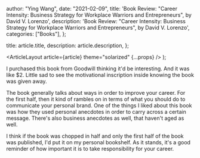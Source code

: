 
  author: "Ying Wang",
  date: "2021-02-09",
  title:
    'Book Review: "Career Intensity: Business Strategy for Workplace Warriors and Entrepreneurs", by David V. Lorenzo',
  description:
    'Book Review: "Career Intensity: Business Strategy for Workplace Warriors and Entrepreneurs", by David V. Lorenzo',
  categories: ["Books"],
};

  title: article.title,
  description: article.description,
};

  <ArticleLayout article={article} theme="solarized" {...props} />
);

I purchased this book from Goodwill thinking it'd be interesting. And it was
like $2. Little sad to see the motivational inscription inside knowing the book
was given away.

The book generally talks about ways in order to improve your career. For the
first half, then it kind of rambles on in terms of what you should do to
communicate your personal brand. One of the things I liked about this book was
how they used personal anecdotes in order to carry across a certain message.
There's also business anecdotes as well, that haven't aged as well.

I think if the book was chopped in half and only the first half of the book was
published, I'd put it on my personal bookshelf. As it stands, it's a good
reminder of how important it is to take responsibility for your career.
